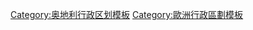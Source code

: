 {{Navbox
| name = 奧地利帝國皇室土地
| title = {{flag|奧地利帝國}}{{link-en|皇室土地|Crown land}}
| state = {{{state|autocollapse}}}
| bodyclass = hlist
| group1 = 王國
| list1 =
* [[波希米亞王國|波希米亞]]
* [[克羅埃西亞王國 (哈布斯堡)|克羅埃西亞]]
* [[達爾馬提亞王國|達爾馬提亞]]
* [[加利西亚和洛多梅里亚王国|加利西亞和洛多梅里亞]]
* [[匈牙利王国 (1526年－1867年)|匈牙利]]
* [[伊利里亞王國|伊利里亞]]
* [[倫巴第－威尼托王國|倫巴第－威尼托]]
* [[斯拉沃尼亞王國|斯拉沃尼亞]]
| group2 = 大公國
| list2 =
* [[奧地利大公國|奧地利]]
| group3 = 公國
| list3 =
* [[布科维纳公国|布科維納]]
* [[克恩頓公國|克恩頓]]
* [[卡尼奧拉公國|卡尼奧拉]]
* [[施蒂利亞公國|史泰利亞]]
* [[薩爾斯堡公國|薩爾斯堡]]
* [[奧地利西里西亞|上下西利西亞]]
* {{link-en|外西凡尼亞親王國 (1711年－1867年)|Principality of Transylvania (1711–1867)|外西凡尼亞}}
| group4 = 侯國
| list4 =
* [[伊斯特拉边区|伊斯特拉]]
* [[摩拉維亞侯國|摩拉維亞]]
| group5 = 伯國
| list5 =
* [[提洛伯國|提洛]]
* [[戈里齊亞和格拉迪斯]]
| group6 = 其他土地
| list6 =
* {{link-en|塞爾維亞和蒂米什瓦巴納特省|Voivodeship of Serbia and Banat of Temeschwar}}
* [[的里雅斯特帝国自由市]]
* [[軍政國境地帶]]
| below =
* 德國行政區劃：[[Template:神圣罗马帝国行政圈|神聖羅馬帝國]]
* [[Template:莱茵邦联|萊茵邦聯]]
* [[Template:普魯士的領土與省份|普魯士]]
* [[Template:奧地利帝國皇室土地|奥地利]]
* [[Template:德意志邦联|德意志邦聯]]
* [[Template:北德意志邦聯成員邦|北德意志邦聯]]
* [[Template:德意志帝國各邦|德意志帝國]]
* [[Template:魏玛共和国行政区划|魏玛共和国]]
* [[Template:纳粹德国行政区划及德国占领区|纳粹德国]]
* [[Template:盟國軍事佔領德國的州|軍事佔領]]
* [[Template:Bezirke DDR|民主德國]]
* [[Template:德國的聯邦州|聯邦德國]]
}}<noinclude>
{{collapsible option}}
[[Category:奥地利行政区划模板]]
[[Category:歐洲行政區劃模板]]
</noinclude>